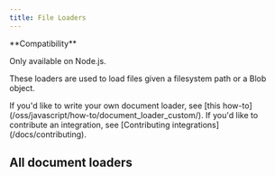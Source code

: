 ```yaml
---
title: File Loaders
---
```


<Tip>
**Compatibility**

Only available on Node.js.
</Tip>

These loaders are used to load files given a filesystem path or a Blob object.

<Info>
If you'd like to write your own document loader, see [this how-to](/oss/javascript/how-to/document_loader_custom/). If you'd like to contribute an integration, see [Contributing integrations](/docs/contributing).
</Info>

## All document loaders

<Columns cols={3}>
  <Card
    title="Multiple individual files"
    icon="link"
    href="/oss/javascript/integrations/document_loaders/file_loaders/multi_file"
    arrow="true"
    cta="View guide"
  >
  </Card>
  <Card
    title="ChatGPT files"
    icon="link"
    href="/oss/javascript/integrations/document_loaders/file_loaders/chatgpt"
    arrow="true"
    cta="View guide"
  >
  </Card>
  <Card
    title="CSV"
    icon="link"
    href="/oss/javascript/integrations/document_loaders/file_loaders/csv"
    arrow="true"
    cta="View guide"
  >
  </Card>
  <Card
    title="DirectoryLoader"
    icon="link"
    href="/oss/javascript/integrations/document_loaders/file_loaders/directory"
    arrow="true"
    cta="View guide"
  >
  </Card>
  <Card
    title="Docx files"
    icon="link"
    href="/oss/javascript/integrations/document_loaders/file_loaders/docx"
    arrow="true"
    cta="View guide"
  >
  </Card>
  <Card
    title="EPUB files"
    icon="link"
    href="/oss/javascript/integrations/document_loaders/file_loaders/epub"
    arrow="true"
    cta="View guide"
  >
  </Card>
  <Card
    title="JSON files"
    icon="link"
    href="/oss/javascript/integrations/document_loaders/file_loaders/json"
    arrow="true"
    cta="View guide"
  >
  </Card>
  <Card
    title="JSONLines files"
    icon="link"
    href="/oss/javascript/integrations/document_loaders/file_loaders/jsonlines"
    arrow="true"
    cta="View guide"
  >
  </Card>
  <Card
    title="Notion markdown export"
    icon="link"
    href="/oss/javascript/integrations/document_loaders/file_loaders/notion_markdown"
    arrow="true"
    cta="View guide"
  >
  </Card>
  <Card
    title="Open AI Whisper Audio"
    icon="link"
    href="/oss/javascript/integrations/document_loaders/file_loaders/openai_whisper_audio"
    arrow="true"
    cta="View guide"
  >
  </Card>
  <Card
    title="PDFLoader"
    icon="link"
    href="/oss/javascript/integrations/document_loaders/file_loaders/pdf"
    arrow="true"
    cta="View guide"
  >
  </Card>
  <Card
    title="PPTX files"
    icon="link"
    href="/oss/javascript/integrations/document_loaders/file_loaders/pptx"
    arrow="true"
    cta="View guide"
  >
  </Card>
  <Card
    title="Subtitles"
    icon="link"
    href="/oss/javascript/integrations/document_loaders/file_loaders/subtitles"
    arrow="true"
    cta="View guide"
  >
  </Card>
  <Card
    title="TextLoader"
    icon="link"
    href="/oss/javascript/integrations/document_loaders/file_loaders/text"
    arrow="true"
    cta="View guide"
  >
  </Card>
  <Card
    title="Unstructured"
    icon="link"
    href="/oss/javascript/integrations/document_loaders/file_loaders/unstructured"
    arrow="true"
    cta="View guide"
  >
  </Card>
</Columns>
